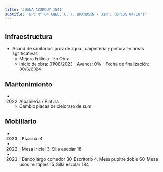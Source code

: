 ```yaml
---
title: 'JUANA AZURDUY 2541'
subtitle: 'EPC N° 04 CNEL. C. F. BRANDSEN - JIN C (EPCJS 04/10°)'
---
```


#
## Infraestructura

* Acond de sanitarios, prov de agua , carpinteria y pintura en areas sgnificativas 
    + Mejora Edilicia - En Obra 
    + Inicio de obra: 01/08/2023 - Avance: 0% - Fecha de finalización: 30/6/2024 






## Mantenimiento

*  (2022) Albañileria / Pintura 
    + Cambio placas de cieloraso de sum





## Mobiliario

*  (2023) : Pizarrón 4 

*  (2022) : Mesa inicial 3, Silla escolar 18 

*  (2021) : Banco largo comedor 30, Escritorio 4, Mesa pupitre doble 60, Mesa usos múltiples 15, Silla escolar 184 




